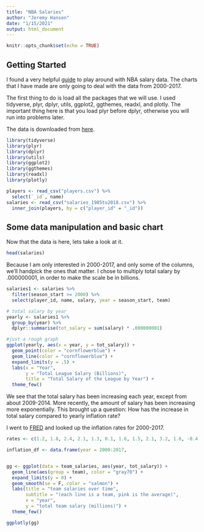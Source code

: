 ```yaml
---
title: "NBA Salaries"
author: "Jeremy Hansen"
date: "1/15/2021"
output: html_document
---
```


```r
knitr::opts_chunk$set(echo = TRUE)
```

## Getting Started ##

I found a very helpful [guide](https://statisticaloddsandends.wordpress.com/2020/08/29/nba-salaries/) to play around with NBA salary data.  The charts that I have made are only going to deal with the data from 2000-2017.  

The first thing to do is load all the packages that we will use.  I used tidyverse, plyr, dplyr, utils, ggplot2, ggthemes, readxl, and plotly.  The important thing here is that you load plyr before dplyr, otherwise you will run into problems later.  

The data is downloaded from [here](https://data.world/datadavis/nba-salaries).

```r
library(tidyverse)
library(plyr)
library(dplyr)
library(utils)
library(ggplot2)
library(ggthemes)
library(readxl)
library(plotly)
```
```r

players <- read_csv("players.csv") %>% 
  select(`_id`, name)
salaries <- read_csv("salaries_1985to2018.csv") %>%
  inner_join(players, by = c("player_id" = "_id"))
```

## Some data manipulation and basic chart ##

Now that the data is here, lets take a look at it.

```r
head(salaries)
```

Because I am only interested in 2000-2017, and only some of the columns, we'll handpick the ones that matter. I chose to multiply total salary by .000000001, in order to make the scale be in billions.

```r
salaries1 <- salaries %>% 
  filter(season_start >= 2000) %>%
  select(player_id, name, salary, year = season_start, team)

# total salary by year
yearly <- salaries1 %>% 
  group_by(year) %>% 
  dplyr::summarise(tot_salary = sum(salary) * .000000001)

#just a rough graph
ggplot(yearly, aes(x = year, y = tot_salary)) +
  geom_point(color = "cornflowerblue") +
  geom_line(color = "cornflowerblue") +
  expand_limits(y = .5) +
  labs(x = "Year", 
       y = "Total League Salary (Billions)", 
       title = "Total Salary of the League by Year") +
  theme_few()
```

We see that the total salary has been increasing each year, except from about 2009-2014.  More recently, the amount of salary has been increasing more exponentially.  This brought up a question: How has the increase in total salary compared to yearly inflation rate?

I went to [FRED](https://fred.stlouisfed.org/?gclid=CjwKCAiAl4WABhAJEiwATUnEF4fuIbnSi4txBwJuFGlgGRSrvhM6qq2W2GPuXVSaAu5WZ65FBnx1nBoCJigQAvD_BwE) and looked up the inflation rates for 2000-2017.  


```r
rates <- c(1.2, 1.8, 2.4, 2.1, 1.3, 0.1, 1.6, 1.5, 2.1, 3.2, 1.6, -0.4, 3.8, 2.8, 3.2, 3.4, 2.7, 2.3, 1.6, 2.8, 3.4)
```







```r

inflation_df <- data.frame(year = 2000:2017,


gg <- ggplot(data = team_salaries, aes(year, tot_salary)) +
  geom_line(aes(group = team), color = "gray70") +
  expand_limits(y = 0) +
  geom_smooth(se = F, color = "salmon") +
  labs(title = "team salaries over time", 
       subtitle = "(each line is a team, pink is the average)",
       x = "year",
       y = "total team salary (millions)") +
  theme_few()

ggplotly(gg)


```